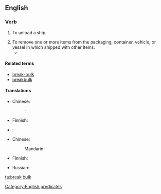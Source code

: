 ==English==

===Verb===
{{en-verb|inf=[[break]] [[bulk]]|breaks bulk|breaking bulk|broke bulk|broken bulk}}

# {{rfv-sense}} To unload a ship.
# To remove one or more items from the packaging, container, vehicle, or vessel in which shipped with other items.
#* {{quote-journal|journal=Railway age|volume=72|year=1922|title=Erie Adopts Direct Freight Delivery at New York: Plan Involves '''Breaking Bulk''' at Jersey City, N. J., and Use of Auto Trucks, Tractors and Trailers and Ferries|passage=a plan is under advisement for the extension of the present newly installed method by the utilization of '''breaking bulk''' at a transfer, transferring the freight to containers which will be moved by special container floats to a centrally located pier and then by trucks to destination or to inland stations.}}

====Related terms====
* [[break-bulk]]
* [[breakbulk]]

====Translations====
{{trans-top|to remove items in shipment from their packaging, container, or vessel}}
* Chinese:
*: {{ttbc|Mandarin}}: {{t|zh|卸货|sc=Hani}}
* Finnish: {{t-|fi|purkaa lasti|alt=purkaa lastia}}
{{trans-mid}}
* {{ttbc|Russian}}: {{t-|ru|начинать разгрузку|tr=načinát’ razgrúzku|sc=Cyrl}}
{{trans-bottom}}

{{trans-top|to unload a ship}}
* Chinese:
*: Mandarin: {{t|zh|卸货|sc=Hani}}
* Finnish: {{t-|fi|purkaa lasti}}
{{trans-mid}}
* Russian: {{t+|ru|разгружать|tr=razgružát’|sc=Cyrl}}
{{trans-bottom}}

[[Category:English predicates]]

[[ta:break bulk]]